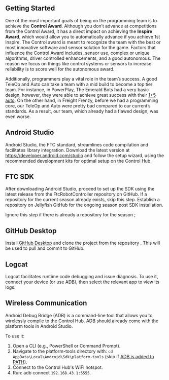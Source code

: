 ## Getting Started

One of the most important goals of being on the programming team is to achieve the **Control Award**. Although you don’t advance at competitions from the Control Award, it has a direct impact on achieving the **Inspire Award**, which would allow you to automatically advance if you achieve 1st Inspire. The Control award is meant to recognize the team with the best or most innovative software and sensor solution for the game. Factors that influence the Control Award includes, sensor use, complex or unique algorithms, driver controlled enhancements, and a good autonomous. The reason we focus on things like control systems or sensors to increase reliability is to score well for the autonomous award.

Additionally, programmers play a vital role in the team’s success. A good TeleOp and Auto can take a team with a mid build to become a top tier team. For instance, in PowerPlay, The Emerald Bots had a very basic design, however, they were able to achieve great success with their [1+5 auto](https://www.youtube.com/watch?v=N24eWfCMQiM). On the other hand, in Freight Frenzy, before we had a programming core, our TeleOp and Auto were pretty bad compared to our current’s standards. As a result, our team, which already had a flawed design, was even worse.

## Android Studio

Android Studio, the FTC standard, streamlines code compilation and facilitates library integration. Download the latest version at https://developer.android.com/studio and follow the setup wizard, using the recommended development kits for optimal setup on the Control Hub.

## FTC SDK

After downloading Android Studio, proceed to set up the SDK using the latest release from the FtcRobotController repository on GitHub. If a repository for the current season already exists, skip this step. Establish a repository on Jellyfish GitHub for the ongoing season post SDK installation.


<Callout type="warning" emoji="⚠️">
  Ignore this step if there is already a repository for the season
</Callout>;

## GitHub Desktop

Install [GitHub Desktop](https://desktop.github.com/) and clone the project from the repository . This will be used to pull and commit to GitHub.

## Logcat

Logcat facilitates runtime code debugging and issue diagnosis. To use it, connect your device (or use ADB), then select the relevant app to view its logs.

## Wireless Communication

Android Debug Bridge (ADB) is a command-line tool that allows you to wirelessly compile to the Control Hub. ADB should already come with the platform tools in Android Studio.

To use it:

1. Open a CLI (e.g., PowerShell or Command Prompt).
2. Navigate to the platform-tools directory with: `cd AppData\Local\Android\Sdk\platform-tools` (skip if [ADB is added to PATH](https://www.youtube.com/watch?v=bIWe8RYs-dI)).
3. Connect to the Control Hub's WiFi hotspot.
4. Run: adb connect `192.168.43.1:5555`.
